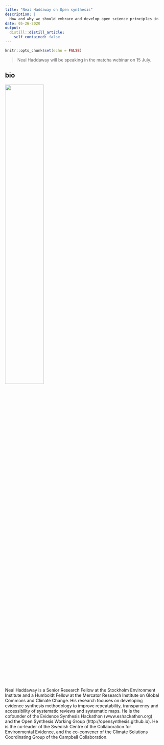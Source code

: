 ```yaml
---
title: "Neal Haddaway on Open synthesis"
description: |
  How and why we should embrace and develop open science principles in evidence synthesis to maximise efficiency, rigour, transparency, legacy and impact of systematic reviews.
date: 05-26-2020
output:
  distill::distill_article:
    self_contained: false
---
```


```r
knitr::opts_chunk$set(echo = FALSE)
```

> Neal Haddaway will be speaking in the matcha webinar on 15 July. 

## bio

![](neal.jpg){ width=50%}

Neal Haddaway is a Senior Research Fellow at the Stockholm Environment Institute and a Humboldt Fellow at the Mercator Research Institute on Global Commons and Climate Change. His research focuses on developing evidence synthesis methodology to improve repeatability, transparency and accessibility of systematic reviews and systematic maps. He is the cofounder of the Evidence Synthesis Hackathon (www.eshackathon.org) and the Open Synthesis Working Group (http://opensynthesis.github.io). He is the co-leader of the Swedish Centre of the Collaboration for Environmental Evidence, and the co-convener of the Climate Solutions Coordinating Group of the Campbell Collaboration.